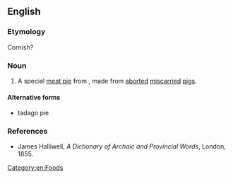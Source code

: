 ==English==

===Etymology===
Cornish?

===Noun===
{{en-noun}}

# A special [[meat pie]] from {{w|Cornwall}}, made from [[aborted]] [[miscarried]] [[pig]]s.

====Alternative forms====
* tadago pie

===References===
* James Halliwell, ''A Dictionary of Archaic and Provincial Words'', London, 1855.

[[Category:en:Foods]]